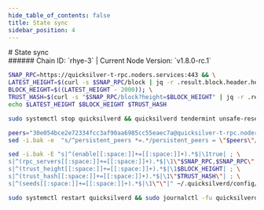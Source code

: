 ```yaml
---
hide_table_of_contents: false
title: State sync
sidebar_position: 4
---
```


<div class="h1-with-icon icon-quicksilver">
# State sync
</div>
###### Chain ID: `rhye-3` | Current Node Version: `v1.8.0-rc.1`

```bash
SNAP_RPC=https://quicksilver-t-rpc.noders.services:443 && \
LATEST_HEIGHT=$(curl -s $SNAP_RPC/block | jq -r .result.block.header.height); \
BLOCK_HEIGHT=$((LATEST_HEIGHT - 2000)); \
TRUST_HASH=$(curl -s "$SNAP_RPC/block?height=$BLOCK_HEIGHT" | jq -r .result.block_id.hash) && \
echo $LATEST_HEIGHT $BLOCK_HEIGHT $TRUST_HASH
```
```bash
sudo systemctl stop quicksilverd && quicksilverd tendermint unsafe-reset-all --home ~/.quicksilverd --keep-addr-book
```
```bash
peers="30e054bce2e72334fcc3af90aa6985cc55eaec7a@quicksilver-t-rpc.noders.services:11156"
sed -i.bak -e  "s/^persistent_peers *=.*/persistent_peers = \"$peers\"/" ~/.quicksilverd/config/config.toml
```
```bash
sed -i.bak -E "s|^(enable[[:space:]]+=[[:space:]]+).*$|\1true| ; \
s|^(rpc_servers[[:space:]]+=[[:space:]]+).*$|\1\"$SNAP_RPC,$SNAP_RPC\"| ; \
s|^(trust_height[[:space:]]+=[[:space:]]+).*$|\1$BLOCK_HEIGHT| ; \
s|^(trust_hash[[:space:]]+=[[:space:]]+).*$|\1\"$TRUST_HASH\"| ; \
s|^(seeds[[:space:]]+=[[:space:]]+).*$|\1\"\"|" ~/.quicksilverd/config/config.toml
```
```bash
sudo systemctl restart quicksilverd && sudo journalctl -fu quicksilverd --no-hostname -o cat
```